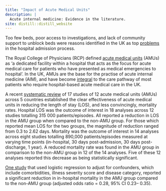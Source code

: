 ```yaml
---
title: "Impact of Acute Medical Units"
description: |
  Acute internal medicine: Evidence in the literature.
site: distill::distill_website
---
```


Too few beds, poor access to investigations, and lack of community support to unblock beds were reasons identified in the UK as top [problems](http://dx.doi.org/10.1136/emj.17.6.391) in the hospital admission process. 

The Royal College of Physicians (RCP) defined [acute medical units](http://dx.doi.org/10.1136/emj.2008.059295) (AMUs) as ‘a dedicated facility within a hospital that acts as the focus for acute medical care for patients who have presented as medical emergencies to hospital’. In the UK, AMUs are the base for the practise of acute internal medicine (AIM), and have become [integral](https://www.ncbi.nlm.nih.gov/pmc/articles/PMC4953605/) to the care pathway of most patients who require hospital-based acute medical care in the UK. 

A recent [systematic review](https://doi.org/10.1093/intqhc/mzw056) of 17 studies of 12 acute medical units (AMUs) across 5 countries established the clear effectiveness of acute medical units in reducing the length of stay (LOS), and less convincingly, mortality rates. Hospital LOS was the outcome of interest in 18 analyses across 12 studies totalling 315 000 patients/episodes. All reported a reduction in LOS in the AMU group when compared to the non-AMU group. For those which reported mean LOS for the two groups, the magnitude of reduction ranged from 0.3 to 2.62 days. Mortality was the outcome of interest in 14 analyses across eight studies totalling 890,000 patients/episodes measured at varying time points (in-hospital, 30 days post-admission, 30 days post-discharge, 1 year). A reduced mortality rate was found in the AMU group in comparison to the non-AMU group in 12 of the 14 analyses. Five of these 12 analyses reported this decrease as being statistically significant. 

[One study](https://doi.org/10.1093/qjmed/hcn025) that used logistic regression to adjust for confounders, which include comorbidities, illness severity score and disease category, reported a significant reduction in in-hospital mortality in the AMU group compared to the non-AMU group (adjusted odds ratio = 0.28, 95% CI 0.23– 0.35). 

